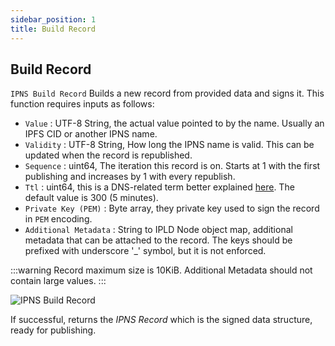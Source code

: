 ```yaml
---
sidebar_position: 1
title: Build Record
---
```



## Build Record
`IPNS Build Record` Builds a new record from provided data and signs it. This function requires inputs as follows:

* `Value` <Step text="1"/> : UTF-8 String, the actual value pointed to by the name. Usually an IPFS CID or another IPNS name.
* `Validity` <Step text="2"/> : UTF-8 String, How long the IPNS name is valid. This can be updated when the record is republished.
* `Sequence` <Step text="3"/> : uint64, The iteration this record is on. Starts at 1 with the first publishing and increases by 1 with every republish.
* `Ttl` <Step text="4"/> : uint64, this is a DNS-related term better explained
[here](https://en.wikipedia.org/wiki/Time_to_live). The default value is 300 (5 minutes).
* `Private Key (PEM)` <Step text="5"/> : Byte array, they private key used to sign the record in `PEM` encoding.
* `Additional Metadata` <Step text="6"/> : String to IPLD Node object map, additional metadata that can be attached to
the record. The keys should be prefixed with underscore '_' symbol, but it is not enforced.

:::warning
Record maximum size is 10KiB. Additional Metadata should not contain large values.
:::

![IPNS Build Record](_static/img/build_record.png)

If successful, returns the *IPNS Record* <Step text="7"/> which is the signed data structure, ready for publishing.
